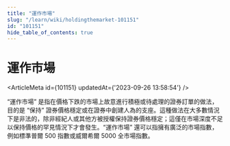 ```yaml
---
title: "運作市場"
slug: "/learn/wiki/holdingthemarket-101151"
id: "101151"
hide_table_of_contents: true
---
```



# 運作市場

<ArticleMeta id={101151} updatedAt={'2023-09-26 13:58:54'} />
<div className='border-solid border-b border-t-0 my-4 border-[var(--ifm-color-gray-300)]' />

“運作市場” 是指在價格下跌的市場上故意進行積極或待處理的證券訂單的做法，目的是 “保持” 證券價格穩定或在證券中創建人為的支座。這種做法在大多數情況下是非法的，除非經紀人或其他方被授權保持證券價格穩定；這僅在市場深度不足以保持價格的罕見情況下才會發生。“運作市場” 還可以指擁有廣泛的市場指數，例如標準普爾 500 指數或威爾希爾 5000 全市場指數。
